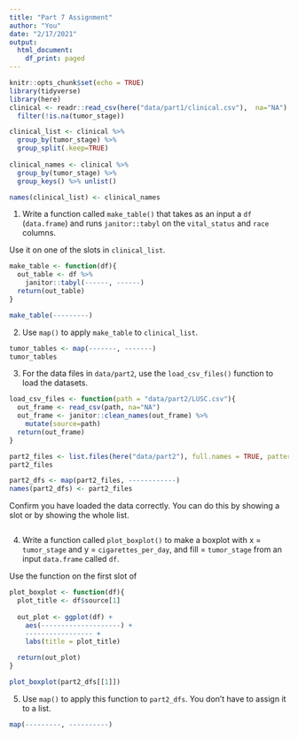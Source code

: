 ```yaml
---
title: "Part 7 Assignment"
author: "You"
date: "2/17/2021"
output: 
  html_document:
    df_print: paged
---
```


```r
knitr::opts_chunk$set(echo = TRUE)
library(tidyverse)
library(here)
clinical <- readr::read_csv(here("data/part1/clinical.csv"),  na="NA") %>%
  filter(!is.na(tumor_stage))

clinical_list <- clinical %>%
  group_by(tumor_stage) %>%
  group_split(.keep=TRUE)
  
clinical_names <- clinical %>%
  group_by(tumor_stage) %>%
  group_keys() %>% unlist() 

names(clinical_list) <- clinical_names
```



1. Write a function called `make_table()` that takes as an input a `df` (`data.frame`) and runs `janitor::tabyl` on the `vital_status` and `race` columns.

Use it on one of the slots in `clinical_list`.

```r
make_table <- function(df){
  out_table <- df %>% 
    janitor::tabyl(------, ------)
  return(out_table)  
}

make_table(---------)
```

2. Use `map()` to apply `make_table` to `clinical_list`.

```r
tumor_tables <- map(-------, -------)
tumor_tables
```

3. For the data files in `data/part2`, use the `load_csv_files()` function to load the datasets.

```r
load_csv_files <- function(path = "data/part2/LUSC.csv"){
  out_frame <- read_csv(path, na="NA")
  out_frame <- janitor::clean_names(out_frame) %>%
    mutate(source=path)
  return(out_frame)
}
```

```r
part2_files <- list.files(here("data/part2"), full.names = TRUE, pattern="csv")
part2_files

part2_dfs <- map(part2_files, ------------)
names(part2_dfs) <- part2_files
```

Confirm you have loaded the data correctly. You can do this by showing a slot or by showing the whole list.

```r


```

4. Write a function called `plot_boxplot()` to make a boxplot with x = `tumor_stage` and y = `cigarettes_per_day`, and fill = `tumor_stage` from an input `data.frame` called `df`. 

Use the function on the first slot of 


```r
plot_boxplot <- function(df){
  plot_title <- df$source[1]
  
  out_plot <- ggplot(df) +
    aes(--------------------) +
    ----------------- +
    labs(title = plot_title)

  return(out_plot)
}

plot_boxplot(part2_dfs[[1]])
```


5. Use `map()` to apply this function to `part2_dfs`. You don't have to assign it to a list.

```r
map(---------, ----------)

```